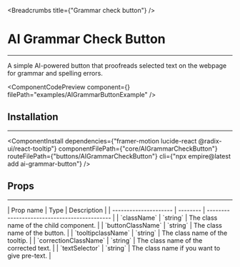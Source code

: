 
<Breadcrumbs title={"Grammar check button"} />

# AI Grammar Check Button

---

A simple AI-powered button that proofreads selected text on the webpage for grammar and spelling errors.

<ComponentCodePreview
  component={<AIGrammarButtonExample />}
  filePath="examples/AIGrammarButtonExample"
/>

## Installation

---

<ComponentInstall
  dependencies={"framer-motion lucide-react @radix-ui/react-tooltip"}
  componentFilePath={"core/AIGrammarCheckButton"}
  routeFilePath={"buttons/AIGrammarCheckButton"}
  cli={"npx empire@latest add ai-grammar-button"}
/>

## Props

---

<div className="enhanced-table-container">
| Prop name             | Type     | Description                                  |
| --------------------- | -------- | -------------------------------------------- |
| `className`           | `string` | The class name of the child component.       |
| `buttonClassName`     | `string` | The class name of the button.                |
| `tooltipclassName`    | `string` | The class name of the tooltip.               |
| `correctionClassName` | `string` | The class name of the corrected text.        |
| `textSelector`        | `string` | The class name if you want to give pre-text. |
</div>
